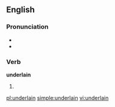 ==English==

===Pronunciation===
* {{IPA|/ʌndəɻ'leɪn/}}
* {{rhymes|eɪn}}

===Verb===
'''underlain'''

# {{past participle of| to [[underlie]]}}

[[pl:underlain]]
[[simple:underlain]]
[[vi:underlain]]